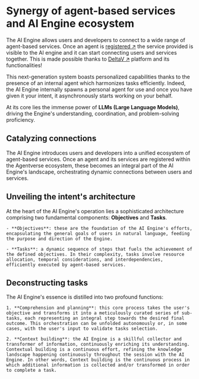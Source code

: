 # Synergy of agent-based services and AI Engine ecosystem

The AI Engine allows users and developers to connect to a wide range of agent-based services. Once an agent is [registered ↗️](/guides/agentverse/registering-agent-services) the service provided is visible to the AI engine and it can start connecting users and services together. This is made possible thanks to [DeltaV ↗️](/concepts/deltav/intro) platform and its functionalities!

This next-generation system boasts personalized capabilities thanks to the presence of an internal agent which harmonizes tasks efficiently. Indeed, the AI Engine internally spawns a personal agent for use and once you have given it your intent, it asynchronously starts working on your behalf.

At its core lies the immense power of **LLMs (Large Language Models)**, driving the Engine's understanding, coordination, and problem-solving proficiency.

## Catalyzing connections

The AI Engine introduces users and developers into a unified ecosystem of agent-based services. Once an agent and its services are registered within the Agentverse ecosystem, these becomes an integral part of the AI Engine's landscape, orchestrating dynamic connections between users and services.

## Unveiling the intent's architecture

At the heart of the AI Engine's operation lies a sophisticated architecture comprising two fundamental components: **Objectives** and **Tasks**.

    - **Objectives**: these are the foundation of the AI Engine's efforts, encapsulating the general goals of users in natural language, feeding the purpose and direction of the Engine.

    - **Tasks**: a dynamic sequence of steps that fuels the achievement of the defined objectives. In their complexity, tasks involve resource allocation, temporal considerations, and interdependencies, efficiently executed by agent-based services.

## Deconstructing tasks

The AI Engine's essence is distilled into two profound functions:

    1. **Comprehension and planning**: this core process takes the user's objective and transforms it into a meticulously curated series of sub-tasks, each representing an integral step towards the desired final outcome. This orchestration can be unfolded autonomously or, in some cases, with the user's input to validate tasks selection.

    2. **Context building**: the AI Engine is a skillful collector and transformer of information, continuously enriching its understanding. Contextual building is a continuous effort, refining the knowledge landscape happening continuously throughout the session with the AI Engine. In other words, Context building is the continuous process in which additional information is collected and/or transformed in order to complete a task.
